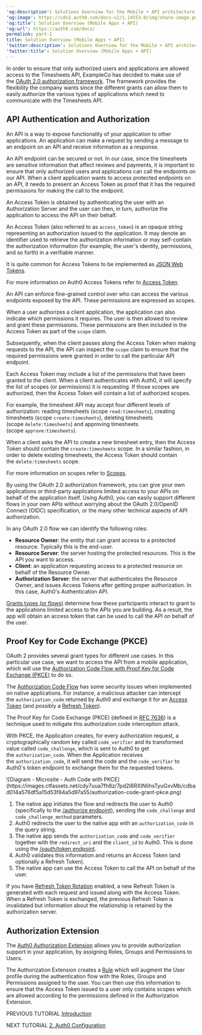 ---
'og:description': Solutions Overview for the Mobile + API architecture scenario
'og:image': https://cdn2.auth0.com/docs-v2/1.14553.0/img/share-image.png
'og:title': Solution Overview (Mobile Apps + API)
'og:url': https://auth0.com/docs/
permalink: part-1
title: Solution Overview (Mobile Apps + API)
'twitter:description': Solutions Overview for the Mobile + API architecture scenario
'twitter:title': Solution Overview (Mobile Apps + API)
---
In order to ensure that only authorized users and applications are allowed access to the Timesheets API, ExampleCo has decided to make use of the [OAuth 2.0 authorization framework](https://tools.ietf.org/html/rfc6749). The framework provides the flexibility the company wants since the different grants can allow them to easily authorize the various types of applications which need to communicate with the Timesheets API.

## API Authentication and Authorization

An API is a way to expose functionality of your application to other applications. An application can make a request by sending a message to an endpoint on an API and receive information as a response.

An API endpoint can be secured or not. In our case, since the timesheets are sensitive information that affect reviews and payments, it is important to ensure that only authorized users and applications can call the endpoints on our API. When a client application wants to access protected endpoints on an API, it needs to present an <Tooltip tip="Access Token: Authorization credential, in the form of an opaque string or JWT, used to access an API." cta="View Glossary" href="/docs/glossary?term=Access+Token">Access Token</Tooltip> as proof that it has the required permissions for making the call to the endpoint.

An Access Token is obtained by authenticating the user with an <Tooltip tip="Authorization Server: Centralized server that contributes to defining the boundaries of a user’s access. For example, your authorization server can control the data, tasks, and features available to a user." cta="View Glossary" href="/docs/glossary?term=Authorization+Server">Authorization Server</Tooltip> and the user can then, in turn, authorize the application to access the API on their behalf.

<Card title="What is an Access Token?">

An Access Token (also referred to as `access_token`) is an opaque string representing an authorization issued to the application. It may denote an identifier used to retrieve the authorization information or may self-contain the authorization information (for example, the user's identity, permissions, and so forth) in a verifiable manner.

It is quite common for Access Tokens to be implemented as [JSON Web Tokens](/docs/secure/tokens/json-web-tokens).

For more information on Auth0 Access Tokens refer to [Access Token](/docs/secure/tokens/access-tokens).

</Card>

An API can enforce fine-grained control over who can access the various endpoints exposed by the API. These permissions are expressed as scopes.

When a user authorizes a client application, the application can also indicate which permissions it requires. The user is then allowed to review and grant these permissions. These permissions are then included in the Access Token as part of the `scope` claim.

Subsequently, when the client passes along the Access Token when making requests to the API, the API can inspect the `scope` claim to ensure that the required permissions were granted in order to call the particular API endpoint.

<Card title="What are Scopes?">

Each Access Token may include a list of the permissions that have been granted to the client. When a client authenticates with Auth0, it will specify the list of scopes (or permissions) it is requesting. If those scopes are authorized, then the Access Token will contain a list of authorized scopes.

For example, the timesheet API may accept four different levels of authorization: reading timesheets (scope `read:timesheets`), creating timesheets (scope `create:timesheets`), deleting timesheets (scope `delete:timesheets`) and approving timesheets (scope `approve:timesheets`).

When a client asks the API to create a new timesheet entry, then the Access Token should contain the `create:timesheets` scope. In a similar fashion, in order to delete existing timesheets, the Access Token should contain the `delete:timesheets` scope.

For more information on scopes refer to [Scopes](/docs/get-started/apis/scopes).

</Card>

By using the <Tooltip tip="OAuth 2.0: Authorization framework that defines authorization protocols and workflows." cta="View Glossary" href="/docs/glossary?term=OAuth+2.0">OAuth 2.0</Tooltip> authorization framework, you can give your own applications or third-party applications limited access to your APIs on behalf of the application itself. Using Auth0, you can easily support different flows in your own APIs without worrying about the OAuth 2.0/<Tooltip tip="OpenID: Open standard for authentication that allows applications to verify users' identities without collecting and storing login information." cta="View Glossary" href="/docs/glossary?term=OpenID">OpenID</Tooltip> Connect (OIDC) specification, or the many other technical aspects of API authorization.

<Card title="OAuth roles">

In any OAuth 2.0 flow we can identify the following roles:

* **Resource Owner**: the entity that can grant access to a protected resource. Typically this is the end-user.
* **Resource Server**: the server hosting the protected resources. This is the API you want to access.
* **Client**: an application requesting access to a protected resource on behalf of the Resource Owner.
* **Authorization Server**: the server that authenticates the Resource Owner, and issues Access Tokens after getting proper authorization. In this case, Auth0's Authentication API.

[Grants types (or flows)](/docs/get-started/authentication-and-authorization-flow/which-oauth-2-0-flow-should-i-use) determine how these participants interact to grant to the applications limited access to the APIs you are building. As a result, the app will obtain an access token that can be used to call the API on behalf of the user.

</Card>

## Proof Key for Code Exchange (PKCE)

OAuth 2 provides several grant types for different use cases. In this particular use case, we want to access the API from a mobile application, which will use the [Authorization Code Flow with Proof Key for Code Exchange (PKCE)](/docs/get-started/authentication-and-authorization-flow/authorization-code-flow-with-pkce) to do so.

The [Authorization Code Flow](/docs/get-started/authentication-and-authorization-flow/authorization-code-flow) has some security issues when implemented on native applications. For instance, a malicious attacker can intercept the `authorization_code` returned by Auth0 and exchange it for an [Access Token](/docs/secure/tokens/access-tokens) (and possibly a [Refresh Token](/docs/secure/tokens/refresh-tokens)).

The Proof Key for Code Exchange (PKCE) (defined in [RFC 7636](https://tools.ietf.org/html/rfc7636)) is a technique used to mitigate this authorization code interception attack.

With PKCE, the Application creates, for every authorization request, a cryptographically random key called `code_verifier` and its transformed value called `code_challenge`, which is sent to Auth0 to get the `authorization_code`. When the Application receives the `authorization_code`, it will send the code and the `code_verifier` to Auth0's <Tooltip tip="Token Endpoint: Endpoint on the Authorization Server that is used to programmatically request tokens." cta="View Glossary" href="/docs/glossary?term=token+endpoint">token endpoint</Tooltip> to exchange them for the requested tokens.

<Frame>![Diagram - Microsite - Auth Code with PKCE](https://images.ctfassets.net/cdy7uua7fh8z/7pd2I8RXINIihsTyuGxvMb/cdbad014a576df5a15d53f84a5d97a55/authorization-code-grant-pkce.png)</Frame>

1. The native app initiates the flow and redirects the user to Auth0 (specifically to the [/authorize endpoint](https://auth0.com/docs/api/authentication#authorization-code-grant-pkce-)), sending the `code_challenge` and `code_challenge_method` parameters.
2. Auth0 redirects the user to the native app with an `authorization_code` in the query string.
3. The native app sends the `authorization_code` and `code_verifier` together with the `redirect_uri` and the `client_id` to Auth0. This is done using the [/oauth/token endpoint](https://auth0.com/docs/api/authentication?http#authorization-code-pkce-).
4. Auth0 validates this information and returns an Access Token (and optionally a Refresh Token).
5. The native app can use the Access Token to call the API on behalf of the user.

<Callout icon="file-lines" color="#0EA5E9" iconType="regular">

If you have [Refresh Token Rotation](/docs/secure/tokens/refresh-tokens/refresh-token-rotation) enabled, a new Refresh Token is generated with each request and issued along with the Access Token. When a Refresh Token is exchanged, the previous Refresh Token is invalidated but information about the relationship is retained by the authorization server.

</Callout>

## Authorization Extension

The [Auth0 Authorization Extension](/docs/customize/extensions/authorization-extension) allows you to provide authorization support in your application, by assigning Roles, Groups and Permissions to Users.

The Authorization Extension creates a [Rule](/docs/customize/rules) which will augment the User profile during the authentication flow with the Roles, Groups and Permissions assigned to the user. You can then use this information to ensure that the Access Token issued to a user only contains scopes which are allowed according to the permissions defined in the Authorization Extension.

PREVIOUS TUTORIAL [Introduction](/docs/get-started/architecture-scenarios/mobile-api)

NEXT TUTORIAL [2. Auth0 Configuration](/docs/get-started/architecture-scenarios/mobile-api/part-2)